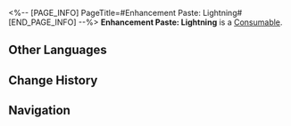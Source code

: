 <%-- [PAGE_INFO]
PageTitle=#Enhancement Paste: Lightning#
[END_PAGE_INFO] --%>
{{Item Infobox
|id          = 402013
|image       = Item Enhancement Paste- Lightning.png
|type        = Consumable
|invCategory = Consumables
|rarity      = 3
|effect      = Upon use, increases Lightning DMG of all allies by 24% for the next battle.
|description = A cream made from a mixture of Path materials and other things.<br />Apply it to the right weapon to boost combat effectiveness.
|source1     = [[Omni-Synthesizer]]
}}
{{Description|''"Half the effort, double the result."''}}
'''Enhancement Paste: Lightning''' is a [[Consumable]].

==Other Languages==
{{Other Languages
|en   = Enhancement Paste: Lightning
|zhs  = 强化膏：雷
|zht  = 強化膏：雷
|ja   = 強化軟膏：雷
|ko   = 강화 연고: 번개
|es   = Crema potenciadora: Rayo
|fr   = Pâte de renforcement de la foudre
|ru   = Паста электрического усиления
|th   = Enhancement Paste: Lightning
|vi   = Kem Cường Hóa: Lôi
|de   = Verbesserungspaste: Blitz
|id   = Enhancement Paste: Lightning
|pt   = Pasta de Aprimoramento: Raio
}}

==Change History==
{{Change History|2.0}}

==Navigation==
{{Consumable Navbox}}